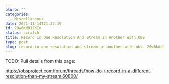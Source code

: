 ```yaml
---
blurb: ""
categories:
  - Miscellaneous
date: 2021-11-14T21:27:19
id: 20w6KdD1ZKIn
status: scratch
title: Record In One Resolution And Stream In Another With OBS
type: post
slug: record-in-one-resolution-and-stream-in-another-with-obs--20w6kdd1zkin
---
```


TODO: Pull details from this page:

https://obsproject.com/forum/threads/how-do-i-record-in-a-different-resolution-than-my-stream.60800/

